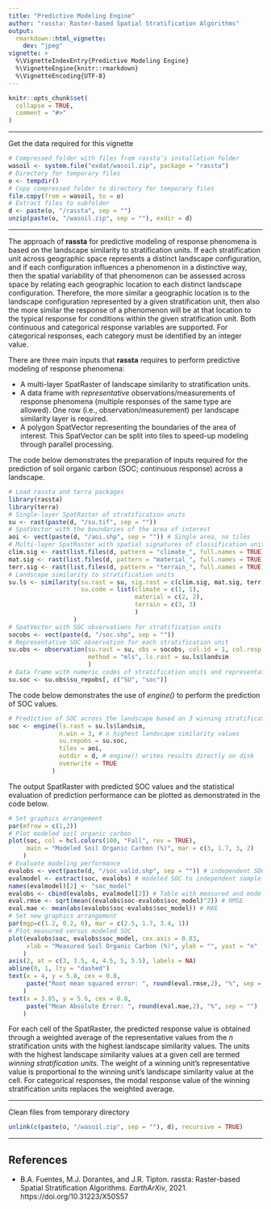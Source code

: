 ```yaml
---
title: "Predictive Modeling Engine"
author: "rassta: Raster-based Spatial Stratification Algorithms"
output: 
  rmarkdown::html_vignette:
    dev: "jpeg"
vignette: >
  %\VignetteIndexEntry{Predictive Modeling Engine}
  %\VignetteEngine{knitr::rmarkdown}
  %\VignetteEncoding{UTF-8}
---
```


```r
knitr::opts_chunk$set(
  collapse = TRUE,
  comment = "#>"
)
```

--------------------------------------------------------------------------------

Get the data required for this vignette
```r
# Compressed folder with files from rassta’s installation folder
wasoil <- system.file("exdat/wasoil.zip", package = "rassta")
# Directory for temporary files
o <- tempdir()
# Copy compressed folder to directory for temporary files
file.copy(from = wasoil, to = o)
# Extract files to subfolder
d <- paste(o, "/rassta", sep = "")
unzip(paste(o, "/wasoil.zip", sep = ""), exdir = d)
```
  
--------------------------------------------------------------------------------

The approach of **rassta** for predictive modeling of response phenomena is
based on the landscape similarity to stratification units. If each
stratification unit across geographic space represents a distinct landscape
configuration, and if each configuration influences a phenomenon in a
distinctive way, then the spatial variability of that phenomenon can be assessed
across space by relating each geographic location to each distinct landscape
configuration. Therefore, the more similar a geographic location is to the
landscape configuration represented by a given stratification unit, then also
the more similar the response of a phenomenon will be at that location to the
typical response for conditions within the given stratification unit. Both
continuous and categorical response variables are supported. For categorical
responses, each category must be identified by an integer value.

There are three main inputs that **rassta** requires to perform predictive
modeling of response phenomena:

- A multi-layer SpatRaster of landscape similarity to stratification units.
- A data frame with *representative* observations/measurements of response
phenomena (multiple responses of the same type are allowed). One row (i.e.,
observation/measurement) per landscape similarity layer is required.
- A polygon SpatVector representing the boundaries of the area of interest. This
SpatVector can be split into tiles to speed-up modeling through parallel
processing.

The code below demonstrates the preparation of inputs required for the
prediction of soil organic carbon (SOC; continuous response) across a landscape.
```r
# Load rassta and terra packages
library(rassta)
library(terra)
# Single-layer SpatRaster of stratification units
su <- rast(paste(d, "/su.tif", sep = ""))
# SpatVector with the boundaries of the area of interest
aoi <- vect(paste(d, "/aoi.shp", sep = "")) # Single area, no tiles
# Multi-layer SpatRaster with spatial signatures of classification units
clim.sig <- rast(list.files(d, pattern = "climate_", full.names = TRUE)) # For climatic units
mat.sig <- rast(list.files(d, pattern = "material_", full.names = TRUE)) # For material units
terr.sig <- rast(list.files(d, pattern = "terrain_", full.names = TRUE)) # For terrain units
# Landscape similarity to stratification units
su.ls <- similarity(su.rast = su, sig.rast = c(clim.sig, mat.sig, terr.sig),
                    su.code = list(climate = c(1, 1),
                                   material = c(2, 2),
                                   terrain = c(3, 3)
                                   )
                  )
# SpatVector with SOC observations for stratification units
socobs <- vect(paste(d, "/soc.shp", sep = ""))
# Representative SOC observation for each stratification unit
su.obs <- observation(su.rast = su, obs = socobs, col.id = 1, col.resp = 2,
                      method = "mls", ls.rast = su.ls$landsim
                      )
# Data frame with numeric codes of stratification units and representative SOC values
su.soc <- su.obs$su_repobs[, c("SU", "soc")]
```

The code below demonstrates the use of *engine()* to perform the prediction of
SOC values.
```r
# Prediction of SOC across the landscape based on 3 winning stratification units
soc <- engine(ls.rast = su.ls$landsim,
              n.win = 3, # n highest landscape similarity values
              su.repobs = su.soc,
              tiles = aoi,
              outdir = d, # engine() writes results directly on disk
              overwrite = TRUE
            )
```

The output SpatRaster with predicted SOC values and the statistical evaluation
of prediction performance can be plotted as demonstrated in the code below.
```r
# Set graphics arrangement
par(mfrow = c(1,2))
# Plot modeled soil organic carbon
plot(soc, col = hcl.colors(100, "Fall", rev = TRUE),
     main = "Modeled Soil Organic Carbon (%)", mar = c(3, 1.7, 3, 2)
    )
# Evaluate modeling performance
evalobs <- vect(paste(d, "/soc_valid.shp", sep = "")) # independent SOC measurements
evalmodel <- extract(soc, evalobs) # modeled SOC to independent sample locations 
names(evalmodel)[2] <- "soc_model"
evalobs <- cbind(evalobs, evalmodel[2]) # Table with measured and modeled SOC
eval.rmse <- sqrt(mean((evalobs$soc-evalobs$soc_model)^2)) # RMSE 
eval.mae <- mean(abs(evalobs$soc-evalobs$soc_model)) # MAE
# Set new graphics arrangement
par(mgp=c(1.2, 0.2, 0), mar = c(2.5, 1.7, 3.4, 1))
# Plot measured versus modeled SOC
plot(evalobs$soc, evalobs$soc_model, cex.axis = 0.83,
     xlab = "Measured Soil Organic Carbon (%)", ylab = "", yaxt = "n"
    )
axis(2, at = c(3, 3.5, 4, 4.5, 5, 5.5), labels = NA)
abline(0, 1, lty = "dashed")
text(x = 4, y = 5.8, cex = 0.8,
     paste("Root mean squared error: ", round(eval.rmse,2), "%", sep = "")
    )
text(x = 3.85, y = 5.6, cex = 0.8,
     paste("Mean Absolute Error: ", round(eval.mae,2), "%", sep = "")
    )
```

For each cell of the SpatRaster, the predicted response value is obtained
through a weighted average of the representative values from the *n*
stratification units with the highest landscape similarity values. The units
with the highest landscape similarity values at a given cell are termed *winning
stratification units*. The weight of a winning unit's representative value is
proportional to the winning unit’s landscape similarity value at the cell. For
categorical responses, the modal response value of the winning stratification
units replaces the weighted average.

---

Clean files from temporary directory
```r
unlink(c(paste(o, "/wasoil.zip", sep = ""), d), recursive = TRUE)
```

---

## References

- B.A. Fuentes, M.J. Dorantes, and J.R. Tipton. rassta: Raster-based Spatial
Stratification Algorithms. *EarthArXiv*, 2021.
https://doi.org/10.31223/X50S57
